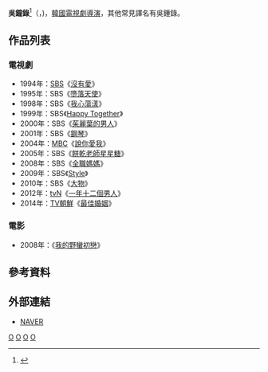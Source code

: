 {{blpsources|time=2017-01-06T04:26:50+00:00}}
{{expand|time=2017-01-06T04:26:50+00:00}}
{{藝人
| 姓名     = 吳鐘錄
| 類型     = 導演
| 圖片     = 
| 圖片尺寸 = 
| 圖片簡介 = 
| 原名     =  
| 外文名   = 오종록
| 外文     = ko
| 羅馬拼音 = Oh Jong Rok
| 英文名   = 
| 綽號     = 
| 其他藝名 = 
| 國籍     = {{KOR}}
| 民族     = 
| 籍貫     = 
| 出生日期 = {{birth_date_and_age|1959|10|7}}
| 出生地點 = 
| 職業     = [[導演|導演]]
| 語言     = [[韓語|韓語]]
| 教育程度 = 
| 配偶     = 
| 出身地   = 
| 出道作   = 
| 出道日期 = 1985年
| 代表作   = 
| 活躍年代 = 
| 經紀公司 = 
}}

'''吳鐘錄'''<ref>{{cite news|url=https://newslibrary.naver.com/viewer/index.nhn?articleId=1994112400209125018&editNo=45&printCount=1&publishDate=1994-11-24&officeId=00020&pageNo=25&printNo=22693&publishType=00010|title=부음|publisher=[[東亞日報|東亞日報]]|date=1994-11-24|accessdate=2021-04-30|archive-date=2021-05-01|archive-url=https://web.archive.org/web/20210501053730/https://newslibrary.naver.com/viewer/index.nhn?articleId=1994112400209125018&editNo=45&printCount=1&publishDate=1994-11-24&officeId=00020&pageNo=25&printNo=22693&publishType=00010|dead-url=no}}</ref>（{{lang-ko|'''오종록'''}}，{{bd|1959年|10月7日}})，[[韓國|韓國]][[電視劇|電視劇]][[導演|導演]]，其他常見譯名有吳鍾錄。

== 作品列表 ==
=== 電視劇 ===
*1994年：[[SBS_(韓國)|SBS]]《[[沒有愛|沒有愛]]》
*1995年：SBS《[[墮落天使_(韓國電視劇)|墮落天使]]》
*1998年：SBS《[[我心蕩漾|我心蕩漾]]》
*1999年：SBS《[[Happy_Together_(SBS)|Happy Together]]》
*2000年：SBS《[[茱麗葉的男人|茱麗葉的男人]]》
*2001年：SBS《[[鋼琴_(電視劇)|鋼琴]]》
*2004年：[[文化廣播_(韓國)|MBC]]《[[說你愛我|說你愛我]]》
*2005年：SBS《[[餅乾老師星星糖|餅乾老師星星糖]]》
*2008年：SBS《[[全職媽媽|全職媽媽]]》
*2009年：SBS《[[Style_(韓國電視劇)|Style]]》
*2010年：SBS《[[大物|大物]]》
*2012年：[[tvN|tvN]]《[[一年十二個男人|一年十二個男人]]》
*2014年：[[TV朝鮮|TV朝鮮]]《[[最佳婚姻|最佳婚姻]]》
=== 電影 ===
*2008年：《[[我的野蠻初戀|我的野蠻初戀]]》

== 參考資料 ==
{{reflist}}

== 外部連結 ==
*[http://people.search.naver.com/search.naver?where=nexearch&sm=tab_ppn&query=%EC%98%A4%EC%A2%85%EB%A1%9D&os=104607&ie=utf8&key=PeopleService NAVER]{{Wayback|url=http://people.search.naver.com/search.naver?where=nexearch&sm=tab_ppn&query=%EC%98%A4%EC%A2%85%EB%A1%9D&os=104607&ie=utf8&key=PeopleService |date=20181211082433 }}{{ko}}


[[Category:韓國導演|O]]
[[Category:韓國電視劇導演|O]]
[[Category:韓國電影導演|O]]
[[Category:吳姓|O]]
